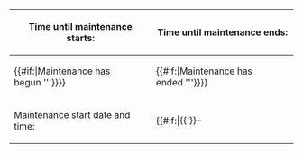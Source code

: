 {|class="wikitable" style="text-align:center"
!Time until maintenance starts:!!Time until maintenance ends:
|-
|{{#if:{{{maintenance_start|}}}|{{Timer|time = {{{maintenance_start}}} +0900|style = font-weight:bold|endClass = maintenance_start|endText = '''{{#if:{{{maintenance_start_text|}}}|{{{maintenance_start_text}}}<br>}}Maintenance has begun.'''}}}}
|{{#if:{{{maintenance_end|}}}|{{Timer|time = {{{maintenance_end}}} +0900|style = font-weight:bold|endClass = maintenance_end|endText = '''{{#if:{{{maintenance_end_text|}}}|{{{maintenance_end_text}}}<br>}}Maintenance has ended.'''}}}}
|-
!Maintenance start date and time:||{{{maintenance_start|}}}
{{#if:{{{maintenance_end_expected|}}}|{{!}}-
!Expected maintenance end date and time:{{!}}{{!}}{{{maintenance_end_expected|}}}
{{!}}-
!Actual maintenance end date and time:{{!}}{{!}}{{{maintenance_end|}}}|{{!}}-
!Maintenance end date and time:{{!}}{{!}}{{{maintenance_end|}}}}}
|}